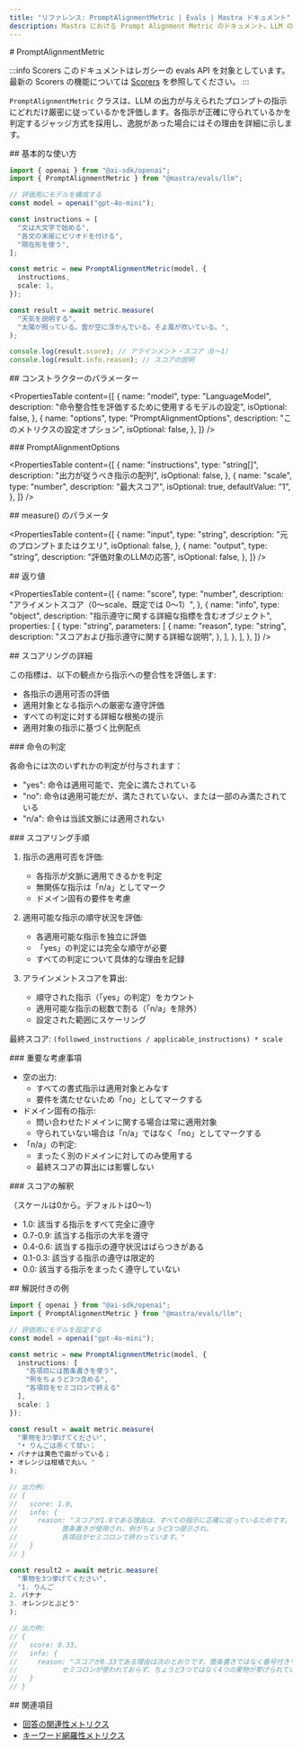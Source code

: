 ```yaml
---
title: "リファレンス: PromptAlignmentMetric | Evals | Mastra ドキュメント"
description: Mastra における Prompt Alignment Metric のドキュメント。LLM の出力がプロンプトの指示にどの程度従っているかを評価します。
---
```


<div id="promptalignmentmetric">
  # PromptAlignmentMetric
</div>

:::info Scorers
このドキュメントはレガシーの evals API を対象としています。最新の Scorers の機能については [Scorers](/docs/scorers/overview) を参照してください。
:::

`PromptAlignmentMetric` クラスは、LLM の出力が与えられたプロンプトの指示にどれだけ厳密に従っているかを評価します。各指示が正確に守られているかを判定するジャッジ方式を採用し、逸脱があった場合にはその理由を詳細に示します。

<div id="basic-usage">
  ## 基本的な使い方
</div>

```typescript
import { openai } from "@ai-sdk/openai";
import { PromptAlignmentMetric } from "@mastra/evals/llm";

// 評価用にモデルを構成する
const model = openai("gpt-4o-mini");

const instructions = [
  "文は大文字で始める",
  "各文の末尾にピリオドを付ける",
  "現在形を使う",
];

const metric = new PromptAlignmentMetric(model, {
  instructions,
  scale: 1,
});

const result = await metric.measure(
  "天気を説明する",
  "太陽が照っている。雲が空に浮かんでいる。そよ風が吹いている。",
);

console.log(result.score); // アラインメント・スコア（0～1）
console.log(result.info.reason); // スコアの説明
```


<div id="constructor-parameters">
  ## コンストラクターのパラメーター
</div>

<PropertiesTable
  content={[
    {
      name: "model",
      type: "LanguageModel",
      description:
        "命令整合性を評価するために使用するモデルの設定",
      isOptional: false,
    },
    {
      name: "options",
      type: "PromptAlignmentOptions",
      description: "このメトリクスの設定オプション",
      isOptional: false,
    },
  ]}
/>

<div id="promptalignmentoptions">
  ### PromptAlignmentOptions
</div>

<PropertiesTable
  content={[
    {
      name: "instructions",
      type: "string[]",
      description: "出力が従うべき指示の配列",
      isOptional: false,
    },
    {
      name: "scale",
      type: "number",
      description: "最大スコア",
      isOptional: true,
      defaultValue: "1",
    },
  ]}
/>

<div id="measure-parameters">
  ## measure() のパラメータ
</div>

<PropertiesTable
  content={[
    {
      name: "input",
      type: "string",
      description: "元のプロンプトまたはクエリ",
      isOptional: false,
    },
    {
      name: "output",
      type: "string",
      description: "評価対象のLLMの応答",
      isOptional: false,
    },
  ]}
/>

<div id="returns">
  ## 返り値
</div>

<PropertiesTable
  content={[
    {
      name: "score",
      type: "number",
      description: "アライメントスコア（0〜scale、既定では 0〜1）",
    },
    {
      name: "info",
      type: "object",
      description:
        "指示遵守に関する詳細な指標を含むオブジェクト",
      properties: [
        {
          type: "string",
          parameters: [
            {
              name: "reason",
              type: "string",
              description:
                "スコアおよび指示遵守に関する詳細な説明",
            },
          ],
        },
      ],
    },
  ]}
/>

<div id="scoring-details">
  ## スコアリングの詳細
</div>

この指標は、以下の観点から指示への整合性を評価します:

- 各指示の適用可否の評価
- 適用対象となる指示への厳密な遵守評価
- すべての判定に対する詳細な根拠の提示
- 適用対象の指示に基づく比例配点

<div id="instruction-verdicts">
  ### 命令の判定
</div>

各命令には次のいずれかの判定が付与されます：

- "yes": 命令は適用可能で、完全に満たされている
- "no": 命令は適用可能だが、満たされていない、または一部のみ満たされている
- "n/a": 命令は当該文脈には適用されない

<div id="scoring-process">
  ### スコアリング手順
</div>

1. 指示の適用可否を評価:
   - 各指示が文脈に適用できるかを判定
   - 無関係な指示は「n/a」としてマーク
   - ドメイン固有の要件を考慮

2. 適用可能な指示の順守状況を評価:
   - 各適用可能な指示を独立に評価
   - 「yes」の判定には完全な順守が必要
   - すべての判定について具体的な理由を記録

3. アラインメントスコアを算出:
   - 順守された指示（「yes」の判定）をカウント
   - 適用可能な指示の総数で割る（「n/a」を除外）
   - 設定された範囲にスケーリング

最終スコア: `(followed_instructions / applicable_instructions) * scale`

<div id="important-considerations">
  ### 重要な考慮事項
</div>

- 空の出力:
  - すべての書式指示は適用対象とみなす
  - 要件を満たせないため「no」としてマークする
- ドメイン固有の指示:
  - 問い合わせたドメインに関する場合は常に適用対象
  - 守られていない場合は「n/a」ではなく「no」としてマークする
- 「n/a」の判定:
  - まったく別のドメインに対してのみ使用する
  - 最終スコアの算出には影響しない

<div id="score-interpretation">
  ### スコアの解釈
</div>

（スケールは0から。デフォルトは0〜1）

- 1.0: 該当する指示をすべて完全に遵守
- 0.7-0.9: 該当する指示の大半を遵守
- 0.4-0.6: 該当する指示の遵守状況はばらつきがある
- 0.1-0.3: 該当する指示の遵守は限定的
- 0.0: 該当する指示をまったく遵守していない

<div id="example-with-analysis">
  ## 解説付きの例
</div>

```typescript
import { openai } from "@ai-sdk/openai";
import { PromptAlignmentMetric } from "@mastra/evals/llm";

// 評価用にモデルを設定する
const model = openai("gpt-4o-mini");

const metric = new PromptAlignmentMetric(model, {
  instructions: [
    "各項目には箇条書きを使う",
    "例をちょうど3つ含める",
    "各項目をセミコロンで終える"
  ],
  scale: 1
});

const result = await metric.measure(
  "果物を3つ挙げてください",
  "• りんごは赤くて甘い；
• バナナは黄色で曲がっている；
• オレンジは柑橘で丸い。"
);

// 出力例:
// {
//   score: 1.0,
//   info: {
//     reason: "スコアが1.0である理由は、すべての指示に正確に従っているためです。
//           箇条書きが使用され、例がちょうど3つ提示され、
//           各項目がセミコロンで終わっています。"
//   }
// }

const result2 = await metric.measure(
  "果物を3つ挙げてください",
  "1. りんご
2. バナナ
3. オレンジとぶどう"
);

// 出力例:
// {
//   score: 0.33,
//   info: {
//     reason: "スコアが0.33である理由は次のとおりです。箇条書きではなく番号付きリストが使用され、
//           セミコロンが使われておらず、ちょうど3つではなく4つの果物が挙げられています。"
//   }
// }
```


<div id="related">
  ## 関連項目
</div>

- [回答の関連性メトリクス](./answer-relevancy)
- [キーワード網羅性メトリクス](./keyword-coverage)